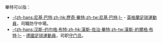 畢特可以指：

* [[尼基·巴特|-{zh-hans:尼基·巴特;zh-hk:歷奇·畢特;zh-tw:尼基·巴特;}-]] - [[英格蘭|英格蘭]][[足球|足球]][[運動員|運動員]]，司職防守中場。
* [[汉斯-约尔格·布特|-{zh-hans:汉斯-约尔格·布特;zh-hk:漢斯-佐治·畢特;zh-tw:漢斯-約爾格·布特;}-]] - [[德國|德國]][[足球|足球]][[運動員|運動員]]，司职[[守门员|守门员]]。

{{disambig|Cat=二字人名消歧义}}